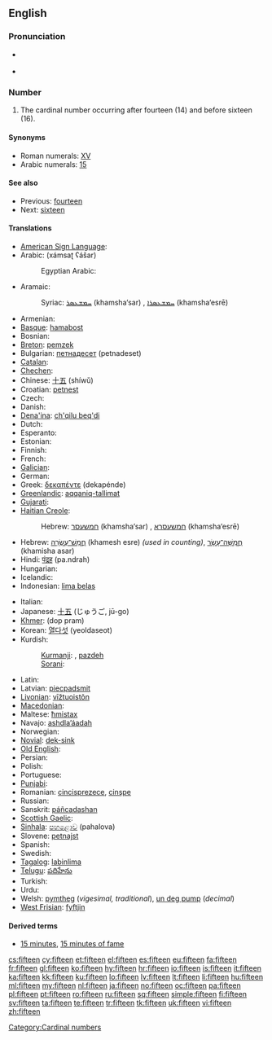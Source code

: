 ==English==

===Pronunciation===
* {{qualifier|next word stressed near the first syllable}}
*: {{a|UK|US}} {{IPA|/ˈfɪf.tiːn/}}
*: {{audio|en-us-fifteen.ogg|Audio (US)}}
* {{qualifier|next word stressed after the first syllable}}
*: {{a|UK|US}} {{IPA|/ˌfɪfˈtiːn/}}
*: {{rhymes|iːn}}

===Number===
{{infl|en|numeral|cardinal||ordinal|fifteenth}}

# The cardinal number occurring after fourteen (14) and before sixteen (16).

====Synonyms====
* Roman numerals: [[XV]]
* Arabic numerals: [[15]]

====See also====
* Previous: [[fourteen]]
* Next: [[sixteen]]

====Translations====
{{trans-top|cardinal number}}
* [[American Sign Language]]: {{t-image|ase|LSQ 15.jpg|35px|OpenB@Side-PalmBack Flatten}}
* Arabic: {{Arab|[[خمسة عشر]]}} (xámsaʈ ʕášar)
*: Egyptian Arabic: {{tø|arz|خمستاشر|tr=xamastaashar|sc=Arab|xs=Egyptian Arabic}}
* Aramaic:
*: Syriac: [[ܚܡܫܥܣܪ]] (khamsha‘sar) {{m}}, [[ܚܡܫܥܣܪܐ]] (khamsha‘esrē) {{f}}
* Armenian: {{t+|hy|տասնհինգ|tr=tasnhing}}
* [[Basque]]: [[hamabost]]
* Bosnian: {{t-|bs|petnaest}}
* [[Breton]]: [[pemzek]]
* Bulgarian: [[петнадесет]] (petnadeset)
* [[Catalan]]: {{t+|ca|quinze}}
* [[Chechen]]: {{tø|ce|пхийтта|tr=pxiytta}}
* Chinese: [[十五]] (shíwǔ)
* Croatian: [[petnest]]
* Czech: {{t-|cs|patnáct}}
* Danish: {{t+|da|femten}}
* [[Dena'ina]]: [[ch'qilu beq'di]]
* Dutch: {{t+|nl|vijftien|f}}
* Esperanto: {{t-|eo|dek kvin|xs=Esperanto}}
* Estonian: {{t-|et|viisteist}}
* Finnish: {{t+|fi|viisitoista}}
* French: {{t+|fr|quinze|m}}
* [[Galician]]: {{t+|gl|quince|xs=Galician}}
* German: {{t+|de|fünfzehn|f}}
* Greek: [[δεκαπέντε]] (dekapénde)
* [[Greenlandic]]: [[aqqaniq-tallimat]]
* [[Gujarati]]: {{t|gu|પંદર|tr=pandar|sc=Gujr|xs=Gujarati}}
* [[Haitian Creole]]: {{tø|ht|kenz}}
*: Hebrew: [[חמשעסר]] (khamsha‘sar) {{m}}, [[חמשעסרא]] (khamsha‘esrē) {{f}}
* Hebrew: [[חמש עשרה|חֲמֵשׁ־עֶשְׂרֵה]] (khamesh esre) {{f}} ''(used in counting)'', [[חמישה עשר|חֲמִשָּׁה־עָשָׂר]] (khamisha asar) {{m}}
* Hindi: [[पंद्रह]] (pa.ndrah) {{m}}
* Hungarian: {{t+|hu|tizenöt}}
* Icelandic: {{t+|is|fimmtán}}
* Indonesian: [[lima belas]]
{{trans-mid}}
* Italian: {{t+|it|quindici|m}}
* Japanese: [[十五]] (じゅうご, jū-go)
* [[Khmer]]: {{Khmr|[[ដប់ប្រាំ]]}} (dop pram)
* Korean: [[열다섯]] (yeoldaseot)
* Kurdish:
*: [[Kurmanji]]: {{t|ku|pazde}}, [[pazdeh]]
*: [[Sorani]]: {{ku-Arab|[[پانزه]]}}
* Latin: {{t+|la|quindecim|alt=quīndecim}}
* Latvian: [[piecpadsmit]]
* [[Livonian]]: [[vīžtuoistõn]]
* [[Macedonian]]: {{t|mk|петнаесет|tr=petnáeset}}
* Maltese: [[ħmistax]]
* Navajo: [[ashdlaʼáadah]]
* Norwegian: {{t+|no|femten}}
* [[Novial]]: [[dek-sink]]
* [[Old English]]: {{t|ang|fiftiene|alt=fīftīene|xs=Old English}}
* Persian: {{t|fa|پانزده|tr=pænzdah|xs=Persian}}
* Polish: {{t+|pl|piętnaście}}
* Portuguese: {{t+|pt|quinze}}
* [[Punjabi]]: {{t-|pa|ਪੰਦਰਾਂ|sc=Guru|xs=Punjabi}}
* Romanian: [[cincisprezece]], [[cinşpe]] {{italbrac|informal}}
* Russian: {{t+|ru|пятнадцать|tr=pjatnádtsat’}}
* Sanskrit: [[páñcadashan]]
* [[Scottish Gaelic]]: {{t-|gd|còig|xs=Scottish Gaelic}} {{t-|gd|deug|xs=Scottish Gaelic}}
* [[Sinhala]]: [[පහළොව]] (pahalova)
* Slovene: [[petnajst]]
* Spanish: {{t+|es|quince|m}}
* Swedish: {{t+|sv|femton}}
* [[Tagalog]]: [[labinlima]]
* [[Telugu]]: [[పదిహేను]]
* Turkish: {{t+|tr|on beş}}
* Urdu: {{t-|ur|پندرہ|tr=pandrah|xs=Urdu}}
* Welsh: [[pymtheg]] (''vigesimal, traditional''), [[un deg pump]] (''decimal'')
* [[West Frisian]]: [[fyftjin]]
{{trans-bottom}}

====Derived terms====
* [[15 minutes]], [[15 minutes of fame]]

[[Category:Cardinal numbers]]

[[cs:fifteen]]
[[cy:fifteen]]
[[et:fifteen]]
[[el:fifteen]]
[[es:fifteen]]
[[eu:fifteen]]
[[fa:fifteen]]
[[fr:fifteen]]
[[gl:fifteen]]
[[ko:fifteen]]
[[hy:fifteen]]
[[hr:fifteen]]
[[io:fifteen]]
[[is:fifteen]]
[[it:fifteen]]
[[ka:fifteen]]
[[kk:fifteen]]
[[ku:fifteen]]
[[lo:fifteen]]
[[lv:fifteen]]
[[lt:fifteen]]
[[li:fifteen]]
[[hu:fifteen]]
[[ml:fifteen]]
[[my:fifteen]]
[[nl:fifteen]]
[[ja:fifteen]]
[[no:fifteen]]
[[oc:fifteen]]
[[pa:fifteen]]
[[pl:fifteen]]
[[pt:fifteen]]
[[ro:fifteen]]
[[ru:fifteen]]
[[sq:fifteen]]
[[simple:fifteen]]
[[fi:fifteen]]
[[sv:fifteen]]
[[ta:fifteen]]
[[te:fifteen]]
[[tr:fifteen]]
[[tk:fifteen]]
[[uk:fifteen]]
[[vi:fifteen]]
[[zh:fifteen]]